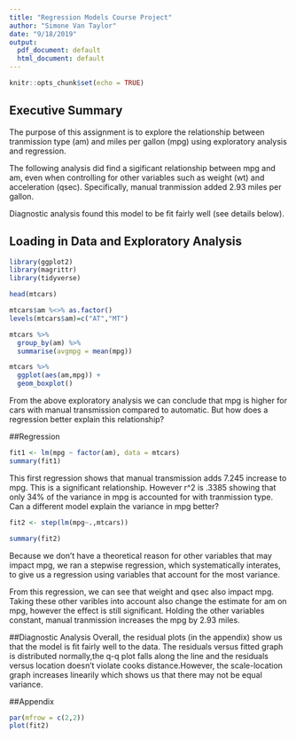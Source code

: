 ```yaml
---
title: "Regression Models Course Project"
author: "Simone Van Taylor"
date: "9/18/2019"
output:
  pdf_document: default
  html_document: default
---
```


```r
knitr::opts_chunk$set(echo = TRUE)
```

## Executive Summary
The purpose of this assignment is to explore the relationship between tranmission type (am) and miles per gallon (mpg) using exploratory analysis and regression. 

The following analysis did find a sigificant relationship between mpg and am, even when controlling for other variables such as weight (wt) and acceleration (qsec). Specifically, manual tranmission added 2.93 miles per gallon. 

Diagnostic analysis found this model to be fit fairly well (see details below).

## Loading in Data and Exploratory Analysis
```r
library(ggplot2)
library(magrittr)
library(tidyverse)
```

```r
head(mtcars)

mtcars$am %<>% as.factor()
levels(mtcars$am)=c("AT","MT")

mtcars %>%
  group_by(am) %>%
  summarise(avgmpg = mean(mpg))

mtcars %>%
  ggplot(aes(am,mpg)) + 
  geom_boxplot()
```

From the above exploratory analysis we can conclude that mpg is higher for cars with manual transmission compared to automatic. But how does a regression better explain this relationship? 

##Regression
```r
fit1 <- lm(mpg ~ factor(am), data = mtcars)
summary(fit1)
```

This first regression shows that manual transmission adds 7.245 increase to mpg. This is a significant relationship. However r^2 is .3385 showing that only 34% of the variance in mpg is accounted for with tranmission type. Can a different model explain the variance in mpg better? 

```r
fit2 <- step(lm(mpg~.,mtcars))
```

```r
summary(fit2)
```
Because we don't have a theoretical reason for other variables that may impact mpg, we ran a stepwise regression, which systematically interates, to give us a regression using variables that account for the most variance.

From this regression, we can see that weight and qsec also impact mpg. Taking these other varibles into account also change the estimate for am on mpg, however the effect is still significant. Holding the other variables constant, manual tranmission increases the mpg by 2.93 miles. 

##Diagnostic Analysis
Overall, the residual plots (in the appendix) show us that the model is fit fairly well to the data. The residuals versus fitted graph is distributed normally,the q-q plot falls along the line and the residuals versus location doesn't violate cooks distance.However, the scale-location graph increases linearily which shows us that there may not be equal variance.

##Appendix
```r
par(mfrow = c(2,2))
plot(fit2)
```
